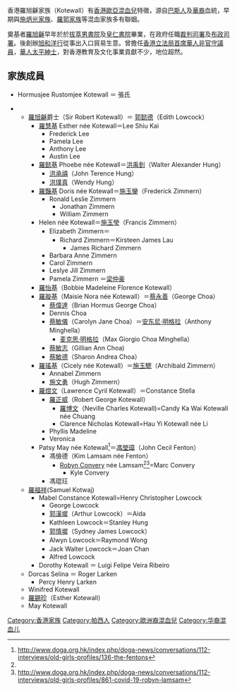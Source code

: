 {{noteTA
|1=zh-cn:帕西;zh-tw:帕西;zh-hk:巴斯;zh-mo:巴斯;
}}
香港羅旭龢家族（Kotewall）有[[香港歐亞混血兒|香港歐亞混血兒]]特徵，源自[[巴斯人|巴斯人]]及[[華裔|華裔]]血統，早期與[[施炳光家族|施炳光家族]]、[[羅郭家族|羅郭家族]]等混血家族多有聯姻。

奠基者[[羅旭龢|羅旭龢]]早年於於[[拔萃男書院|拔萃男書院]]及[[皇仁書院|皇仁書院]]畢業，在政府任職[[裁判司署|裁判司署]]及[[布政司署|布政司署]]。後創辦[[旭和洋行|旭和洋行]]從事出入口貿易生意。曾擔任[[香港立法局|香港立法局]][[首席華人非官守議員|首席華人非官守議員]]，[[華人|華人]][[太平紳士|太平紳士]]，對香港教育及文化事業貢獻不少，地位超然。

==家族成員==


* Hormusjee Rustomjee Kotewall ＝ 張氏

** [[羅旭龢|羅旭龢]]爵士（Sir Robert Kotewall）＝ [[郭懿德|郭懿德]]（Edith Lowcock）
*** [[羅慧基|羅慧基]] Esther née Kotewall＝Lee Shiu Kai
**** Frederick Lee
**** Pamela Lee
**** Anthony Lee
**** Austin Lee
*** [[羅懿基|羅懿基]] Phoebe née Kotewall＝[[洪禹釗|洪禹釗]]（Walter Alexander Hung）
**** [[洪承禧|洪承禧]]（John Terence Hung）
**** [[洪璞真|洪璞真]]（Wendy Hung）
*** [[羅豔基|羅豔基]] Doris née Kotewall＝[[施玉鑾|施玉鑾]]（Frederick Zimmern）
**** Ronald Leslie Zimmern 
***** Jonathan Zimmern
***** William Zimmern
*** Helen née Kotewall＝[[施玉瑩|施玉瑩]]（Francis Zimmern）
**** Elizabeth Zimmern＝{{link-en|Enzio von Pfeil|Enzio von Pfeil}}
***** Richard Zimmern＝Kirsteen James Lau
****** James Richard Zimmern
**** Barbara Anne Zimmern 
**** Carol Zimmern 
**** Leslye Jill Zimmern 
**** Pamela Zimmern ＝[[梁仲豪|梁仲豪]] 
*** [[羅怡基|羅怡基]]（Bobbie Madeleine Florence Kotewall）
*** [[羅璇基|羅璇基]]（Maisie Nora née Kotewall）＝[[蔡永善|蔡永善]]（George Choa）
****[[蔡偉達|蔡偉達]]（Brian Hormus George Choa）
**** Dennis Choa
****[[蔡敏儀|蔡敏儀]]（Carolyn Jane Choa）＝[[安东尼·明格拉|安东尼·明格拉]]（Anthony Minghella）
*****[[麦克思·明格拉|麦克思·明格拉]]（Max Giorgio Choa Minghella）
****[[蔡敏志|蔡敏志]]（Gillian Ann Choa)
****[[蔡敏德|蔡敏德]]（Sharon Andrea Choa）
*** [[羅瑤基|羅瑤基]]（Cicely née Kotewall）＝[[施玉驄|施玉驄]]（Archibald Zimmern）
**** Annabel Zimmern 
**** [[施文勇|施文勇]]（Hugh Zimmern）
*** [[羅煜文|羅煜文]]（Lawrence Cyril Kotewall）＝Constance Stella
**** [[羅正威|羅正威]]（Robert George Kotewall）
***** [[羅博文|羅博文]]（Neville Charles Kotewall)=Candy Ka Wai Kotewall née Chuang
***** Clarence Nicholas Kotewall=Hau Yi Kotewall née Li
**** Phyllis Madeline
**** Veronica
*** Patsy May née Kotewall<ref name=doga>http://www.doga.org.hk/index.php/doga-news/conversations/112-interviews/old-girls-profiles/136-the-fentons</ref>＝[[馮瑩璋|馮瑩璋]]（John Cecil Fenton）
****馮儉德（Kim Lamsam née Fenton）
*****[[:w:Robyn_Lamsam|Robyn Convery]] née Lamsam<ref name=doga /><ref>http://www.doga.org.hk/index.php/doga-news/conversations/112-interviews/old-girls-profiles/861-covid-19-robyn-lamsam</ref>=Marc Convery
******Kyle Convery
****馮琨玨
** [[羅福祥|羅福祥]](Samuel Kotwaj)
*** Mabel Constance Kotewall=Henry Christopher Lowcock
**** George Lowcock
****[[郭漢墀|郭漢墀]]（Arthur Lowcock）＝Aida
****Kathleen Lowcock＝Stanley Hung
****[[郭慎墀|郭慎墀]]（Sydney James Lowcock）
****Alwyn Lowcock＝Raymond Wong
****Jack Walter Lowcock＝Joan Chan
****Alfred Lowcock
*** Dorothy Kotewall ＝ Luigi Felipe Veira Ribeiro
** Dorcas Selina ＝ Roger Larken
*** Percy Henry Larken
** Winifred Kotewall
** [[羅錫珍|羅錫珍]]（Esther Kotewall）
** May Kotewall

{{DEFAULTSORT:Kotewall}}
[[Category:香港家族|Category:香港家族]]
[[Category:帕西人|Category:帕西人]]
[[Category:歐洲裔混血兒|Category:歐洲裔混血兒]]
[[Category:华裔混血儿|Category:华裔混血儿]]